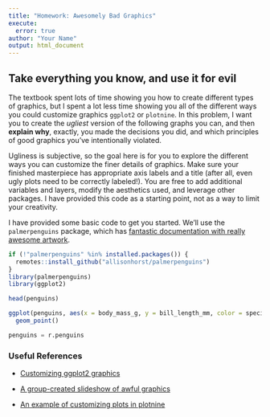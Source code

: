 ```yaml
---
title: "Homework: Awesomely Bad Graphics"
execute:
  error: true
author: "Your Name"
output: html_document
---
```




## Take everything you know, and use it for evil

The textbook spent lots of time showing you how to create different types of graphics, but I spent a lot less time showing you all of the different ways you could customize graphics `ggplot2` or `plotnine`. In this problem, I want you to create the *ugliest* version of the following graphs you can, and then **explain why**, exactly, you made the decisions you did, and which principles of good graphics you've intentionally violated.

Ugliness is subjective, so the goal here is for you to explore the different ways you can customize the finer details of graphics. Make sure your finished masterpiece has appropriate axis labels and a title (after all, even ugly plots need to be correctly labeled!). You are free to add additional variables and layers, modify the aesthetics used, and leverage other packages. I have provided this code as a starting point, not as a way to limit your creativity.

I have provided some basic code to get you started. We'll use the `palmerpenguins` package, which has [fantastic documentation with really awesome artwork](https://allisonhorst.github.io/palmerpenguins/).

```r
if (!"palmerpenguins" %in% installed.packages()) {
  remotes::install_github("allisonhorst/palmerpenguins")
}
library(palmerpenguins)
library(ggplot2)

head(penguins)

ggplot(penguins, aes(x = body_mass_g, y = bill_length_mm, color = species)) +
  geom_point()
```

```python
penguins = r.penguins
```




### Useful References

- [Customizing ggplot2 graphics](http://r-statistics.co/Complete-Ggplot2-Tutorial-Part2-Customizing-Theme-With-R-Code.html)

- [A group-created slideshow of awful graphics](https://docs.google.com/presentation/d/1ixRsGI8BWgT2zA5AbB61eMLUbJgObvBCZt-OnZDzvX4/edit?usp=sharing)

- [An example of customizing plots in plotnine](https://t-redactyl.io/blog/2020/09/making-beautiful-boxplots-using-plotnine-in-python.html)


